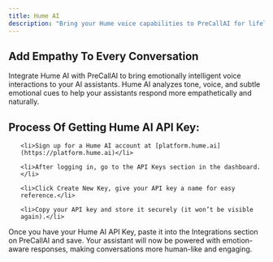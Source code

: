 ```yaml
---
title: Hume AI
description: "Bring your Hume voice capabilities to PreCallAI for lifelike conversations."
---
```

## Add Empathy To Every Conversation

Integrate Hume AI with PreCallAI to bring emotionally intelligent voice interactions to your AI assistants. Hume AI analyzes tone, voice, and subtle emotional cues to help your assistants respond more empathetically and naturally.


## Process Of Getting Hume AI API Key:

<ul>

    <li>Sign up for a Hume AI account at [platform.hume.ai](https://platform.hume.ai)</li>

    <li>After logging in, go to the API Keys section in the dashboard.</li>

    <li>Click Create New Key, give your API key a name for easy reference.</li>

    <li>Copy your API key and store it securely (it won’t be visible again).</li>

</ul>


Once you have your Hume AI API Key, paste it into the Integrations section on PreCallAI and save. Your assistant will now be powered with emotion-aware responses, making conversations more human-like and engaging.
